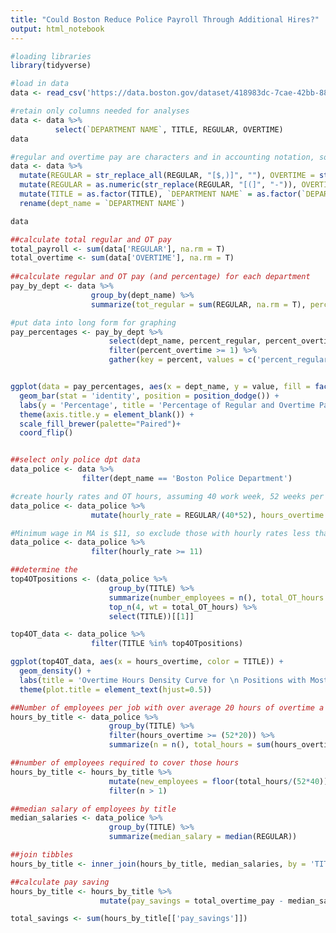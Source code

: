 ```yaml
---
title: "Could Boston Reduce Police Payroll Through Additional Hires?"
output: html_notebook
---
```


```r
#loading libraries
library(tidyverse)

#load in data
data <- read_csv('https://data.boston.gov/dataset/418983dc-7cae-42bb-88e4-d56f5adcf869/resource/70129b87-bd4e-49bb-aa09-77644da73503/download/employee-earnings-report-2017.csv', col_names = T)

#retain only columns needed for analyses
data <- data %>%
          select(`DEPARTMENT NAME`, TITLE, REGULAR, OVERTIME)
data

#regular and overtime pay are characters and in accounting notation, so change to numeric
data <- data %>%
  mutate(REGULAR = str_replace_all(REGULAR, "[$,)]", ""), OVERTIME = str_replace_all(OVERTIME, "[$,)]", "")) %>%
  mutate(REGULAR = as.numeric(str_replace(REGULAR, "[(]", "-")), OVERTIME = as.numeric(str_replace(OVERTIME, "[(]", "-"))) %>%
  mutate(TITLE = as.factor(TITLE), `DEPARTMENT NAME` = as.factor(`DEPARTMENT NAME`)) %>%
  rename(dept_name = `DEPARTMENT NAME`)

data
```

```r
##calculate total regular and OT pay
total_payroll <- sum(data['REGULAR'], na.rm = T)
total_overtime <- sum(data['OVERTIME'], na.rm = T)
  
##calculate regular and OT pay (and percentage) for each department
pay_by_dept <- data %>%
                  group_by(dept_name) %>%
                  summarize(tot_regular = sum(REGULAR, na.rm = T), percent_regular = round(100*(tot_regular/total_payroll),2), tot_overtime = sum(OVERTIME, na.rm = T), percent_overtime = round(100*(tot_overtime/total_overtime),2))

#put data into long form for graphing
pay_percentages <- pay_by_dept %>%
                      select(dept_name, percent_regular, percent_overtime) %>%
                      filter(percent_overtime >= 1) %>%
                      gather(key = percent, values = c('percent_regular', 'percent_overtime'))


ggplot(data = pay_percentages, aes(x = dept_name, y = value, fill = factor(percent, labels = c('Overtime', 'Regular')))) +
  geom_bar(stat = 'identity', position = position_dodge()) +
  labs(y = 'Percentage', title = 'Percentage of Regular and Overtime Pay by Department', fill = 'Pay Type') +
  theme(axis.title.y = element_blank()) +
  scale_fill_brewer(palette="Paired")+
  coord_flip() 


##select only police dpt data
data_police <- data %>%
                filter(dept_name == 'Boston Police Department')
```

```r
#create hourly rates and OT hours, assuming 40 work week, 52 weeks per year, 1.5 pay for OT
data_police <- data_police %>%
                  mutate(hourly_rate = REGULAR/(40*52), hours_overtime = OVERTIME/(hourly_rate*1.5))

#Minimum wage in MA is $11, so exclude those with hourly rates less than $11 (likely either part time or mid-year hires, making hours of overtime worked incorrect)
data_police <- data_police %>%
                  filter(hourly_rate >= 11)

##determine the 
top4OTpositions <- (data_police %>%
                      group_by(TITLE) %>%
                      summarize(number_employees = n(), total_OT_hours = sum(hours_overtime, na.rm = T), total_overtime_pay = sum(OVERTIME, na.rm = T)) %>%
                      top_n(4, wt = total_OT_hours) %>%
                      select(TITLE))[[1]]

top4OT_data <- data_police %>%
                  filter(TITLE %in% top4OTpositions)

ggplot(top4OT_data, aes(x = hours_overtime, color = TITLE)) +
  geom_density() +
  labs(title = 'Overtime Hours Density Curve for \n Positions with Most Overtime', x = 'Overtime Hours', y = 'Density', color = 'Job') +
  theme(plot.title = element_text(hjust=0.5))
```


```r
##Number of employees per job with over average 20 hours of overtime a week
hours_by_title <- data_police %>%
                      group_by(TITLE) %>%
                      filter(hours_overtime >= (52*20)) %>%
                      summarize(n = n(), total_hours = sum(hours_overtime), total_overtime_pay = sum(OVERTIME))

##number of employees required to cover those hours
hours_by_title <- hours_by_title %>%
                      mutate(new_employees = floor(total_hours/(52*40)), leftover_hours = total_hours - new_employees*(52*40)) %>%
                      filter(n > 1)

##median salary of employees by title
median_salaries <- data_police %>%
                      group_by(TITLE) %>%
                      summarize(median_salary = median(REGULAR))

##join tibbles
hours_by_title <- inner_join(hours_by_title, median_salaries, by = 'TITLE')

##calculate pay saving
hours_by_title <- hours_by_title %>%
                    mutate(pay_savings = total_overtime_pay - median_salary*new_employees - leftover_hours*(1.5*median_salary/2080))

total_savings <- sum(hours_by_title[['pay_savings']])
```


